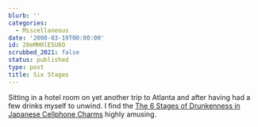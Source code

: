 ```yaml
---
blurb: ''
categories:
  - Miscellaneous
date: '2008-03-19T00:00:00'
id: 20eMHRlE5U6O
scrubbed_2021: false
status: published
type: post
title: Six Stages
---
```


Sitting in a hotel room on yet another trip to Atlanta and after
having had a few drinks myself to unwind. I find the
[The 6 Stages of Drunkenness in Japanese Cellphone Charms](http://inventorspot.com/articles/6_stages_drunkenness_japanese_ce_11647)
highly amusing.
